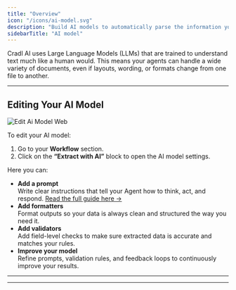 ```yaml
---
title: "Overview"
icon: "/icons/ai-model.svg"
description: "Build AI models to automatically parse the information you need from any document type."
sidebarTitle: "AI model"
---
```


Cradl AI uses Large Language Models (LLMs) that are trained to understand text much like a human would. This means your agents can handle a wide variety of documents, even if layouts, wording, or formats change from one file to another.

---

## Editing Your AI Model

![Edit Ai Model Web](/images/edit-ai-model.webp)

To edit your AI model:

1. Go to your **Workflow** section.
2. Click on the **“Extract with AI”** block to open the AI model settings.

Here you can:

- **Add a prompt**\
  Write clear instructions that tell your Agent how to think, act, and respond. [Read the full guide here →](#)
- **Add formatters**\
  Format outputs so your data is always clean and structured the way you need it.
- **Add validators**\
  Add field-level checks to make sure extracted data is accurate and matches your rules.
- **Improve your model**\
  Refine prompts, validation rules, and feedback loops to continuously improve your results.

---

---
